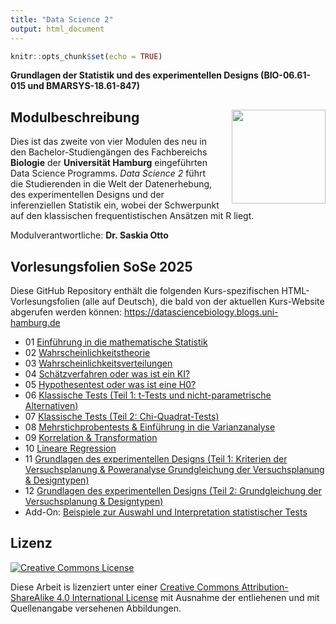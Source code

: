 ```yaml
---
title: "Data Science 2"
output: html_document
---
```


```r
knitr::opts_chunk$set(echo = TRUE)
```


**Grundlagen der Statistik und des experimentellen Designs (BIO-06.61-015 und BMARSYS-18.61-847)**


## Modulbeschreibung <img src="images/uhh_logo.png" align="right" width="150" style="margin-left: 20px"/>

Dies ist das zweite von vier Modulen des neu in den Bachelor-Studiengängen des Fachbereichs **Biologie** der **Universität Hamburg** eingeführten Data Science Programms. *Data Science 2* führt die Studierenden in die Welt der Datenerhebung, des experimentellen Designs und der inferenziellen Statistik ein, wobei der Schwerpunkt auf den klassischen frequentistischen Ansätzen mit R liegt.

Modulverantwortliche: **Dr. Saskia Otto**

## Vorlesungsfolien  SoSe 2025

Diese GitHub Repository enthält die folgenden Kurs-spezifischen HTML-Vorlesungsfolien (alle auf Deutsch), die bald von der aktuellen Kurs-Website abgerufen werden können: [https://datasciencebiology.blogs.uni-hamburg.de](https://datasciencebiology.blogs.uni-hamburg.de/course-portfolio/data-science-2/)


- 01 [Einführung in die mathematische Statistik](https://saskiaotto.github.io/uham-bio-data-science-2/01-introduction.html#/title-slide)
- 02 [Wahrscheinlichkeitstheorie](https://saskiaotto.github.io/uham-bio-data-science-2/02-probability-theory.html#/title-slide)
- 03 [Wahrscheinlichkeitsverteilungen](https://saskiaotto.github.io/uham-bio-data-science-2/03-probability-distributions.html#/title-slide)
- 04 [Schätzverfahren oder was ist ein KI?](https://saskiaotto.github.io/uham-bio-data-science-2/04-estimation.html#/title-slide)
- 05 [Hypothesentest oder was ist eine H0?](https://saskiaotto.github.io/uham-bio-data-science-2/05-hypothesis-testing.html#/title-slide)
- 06 [Klassische Tests (Teil 1: t-Tests und nicht-parametrische Alternativen)](https://saskiaotto.github.io/uham-bio-data-science-2/06-classical-tests-part1.html#/title-slide)
- 07 [Klassische Tests (Teil 2: Chi-Quadrat-Tests)](https://saskiaotto.github.io/uham-bio-data-science-2/07-classical-tests-part2.html#/title-slide)
- 08 [Mehrstichprobentests & Einführung in die Varianzanalyse](https://saskiaotto.github.io/uham-bio-data-science-2/08-1way-anova.html#/title-slide)
- 09 [Korrelation & Transformation](https://saskiaotto.github.io/uham-bio-data-science-2/09-correlation-transformation.html#1)
- 10 [Lineare Regression](https://saskiaotto.github.io/uham-bio-data-science-2/10-regression.html#/title-slide)
- 11 [Grundlagen des experimentellen Designs (Teil 1: Kriterien der Versuchsplanung & Poweranalyse Grundgleichung der Versuchsplanung & Designtypen)](https://saskiaotto.github.io/uham-bio-data-science-2/11-basics-exp-design-part1.html#/title-slide)
- 12 [Grundlagen des experimentellen Designs (Teil 2: Grundgleichung der Versuchsplanung & Designtypen)](https://saskiaotto.github.io/uham-bio-data-science-2/12-basics-exp-design-part2.html#/title-slide)
- Add-On: [Beispiele zur Auswahl und Interpretation statistischer Tests](https://saskiaotto.github.io/uham-bio-data-science-2/13-test-selection.html#/title-slide)

## Lizenz

<a rel="license" href="http://creativecommons.org/licenses/by-sa/4.0/">
  <img alt="Creative Commons License" style="border-width:0"
        src="https://i.creativecommons.org/l/by-sa/4.0/80x15.png" />
</a>

Diese Arbeit is lizenziert unter einer [Creative Commons Attribution-ShareAlike 4.0 International License ](http://creativecommons.org/licenses/by-sa/4.0/) mit Ausnahme der entliehenen und mit Quellenangabe versehenen Abbildungen.
